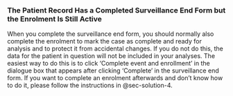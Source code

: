 ### The Patient Record Has a Completed Surveillance End Form but the Enrolment Is Still Active {#sec-problem-details-2}

When you complete the surveillance end form, you should normally also complete the enrolment to mark the case as complete and ready for analysis and to protect it from accidental changes.
If you do not do this, the data for the patient in question will not be included in your analyses.
The easiest way to do this is to click 'Complete event and enrollment' in the dialogue box that appears after clicking 'Complete' in the surveillance end form. If you want to complete an enrolment afterwards and don't know how to do it, please follow the instructions in @sec-solution-4.
